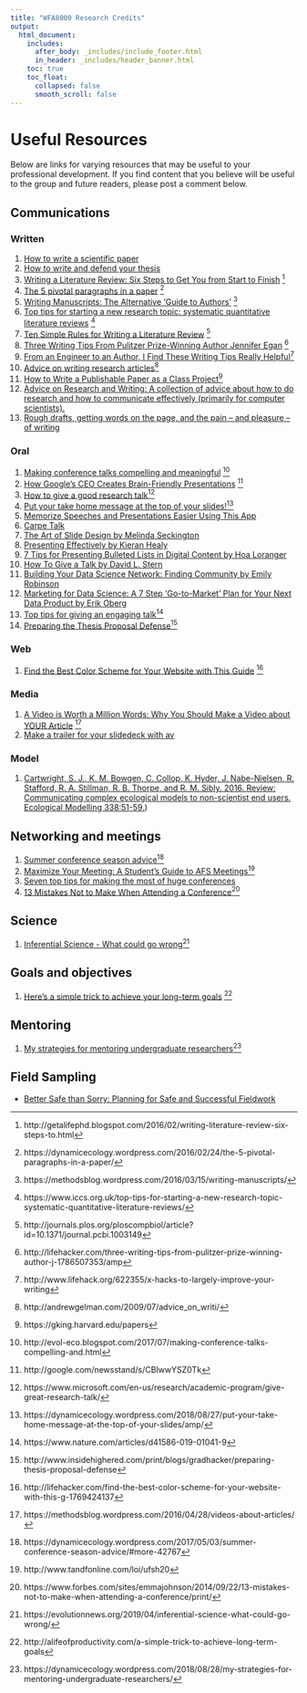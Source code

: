 ```yaml
---
title: "WFA8000 Research Credits"
output: 
  html_document:
    includes:
      after_body: _includes/include_footer.html
      in_header: _includes/header_banner.html 
    toc: true
    toc_float:
      collapsed: false
      smooth_scroll: false
---
```


<!--
library(knitr)
rmarkdown::render_site("resources.Rmd")# build website
rmarkdown::render_site()# build website
-->


# Useful Resources 

Below are links for varying resources that may be useful to 
your professional development. If you find content that you believe
will be useful to the group and future readers, please 
post a comment below. 

## Communications

### Written

1. [How to write a scientific paper](PDF/write-01.pdf)
1. [How to write and defend your thesis](https://students.fisheries.org/writing-resources/how-to-write-and-defend-your-thesis/)
1. [Writing a Literature Review: Six Steps to Get You from Start to Finish](PDF/write-02.pdf) ^[http://getalifephd.blogspot.com/2016/02/writing-literature-review-six-steps-to.html]
1. [The 5 pivotal paragraphs in a paper](PDF/write-03.pdf)  ^[https://dynamicecology.wordpress.com/2016/02/24/the-5-pivotal-paragraphs-in-a-paper/]
1. [Writing Manuscripts: The Alternative 'Guide to Authors'](PDF/write-04.pdf) ^[https://methodsblog.wordpress.com/2016/03/15/writing-manuscripts/]
1. [Top tips for starting a new research topic: systematic quantitative literature reviews](PDF/write-07.pdf) ^[https://www.iccs.org.uk/top-tips-for-starting-a-new-research-topic-systematic-quantitative-literature-reviews/]
1. [Ten Simple Rules for Writing a Literature Review](PDF/write-06.pdf) ^[http://journals.plos.org/ploscompbiol/article?id=10.1371/journal.pcbi.1003149]
2. [Three Writing Tips From Pulitzer Prize-Winning Author Jennifer Egan](PDF/write-08.pdf) ^[http://lifehacker.com/three-writing-tips-from-pulitzer-prize-winning-author-j-1786507353/amp]
1. [From an Engineer to an Author, I Find These Writing Tips Really Helpful ](PDF/write-09.pdf)^[http://www.lifehack.org/622355/x-hacks-to-largely-improve-your-writing]
1. [Advice on writing research articles](PDF/write-10.pdf)^[http://andrewgelman.com/2009/07/advice_on_writi/]
1. [How to Write a Publishable Paper as a Class Project](PDF/write-11.pdf)^[https://gking.harvard.edu/papers]
1. [Advice on Research and Writing: A collection of advice about how to do research and how to communicate effectively (primarily for computer scientists).](http://www.cs.cmu.edu/afs/cs.cmu.edu/user/mleone/web/how-to.html)
1. [Rough drafts, getting words on the page, and the pain – and pleasure – of writing](https://dynamicecology.wordpress.com/2018/06/04/rough-drafts-getting-words-on-the-page-and-the-pain-and-pleasure-of-writing/amp/)

### Oral

1. [Making conference talks compelling and meaningful](PDF/oral-01.pdf) ^[http://evol-eco.blogspot.com/2017/07/making-conference-talks-compelling-and.html]
1. [How Google's CEO Creates Brain-Friendly Presentations](PDF/oral-02.pdf) ^[http://google.com/newsstand/s/CBIwwYSZ0Tk]
1. [How to give a good research talk](PDF/oral-03.pdf)^[https://www.microsoft.com/en-us/research/academic-program/give-great-research-talk/]
1. [Put your take home message at the top of your slides!](PDF/oral-04.pdf)^[https://dynamicecology.wordpress.com/2018/08/27/put-your-take-home-message-at-the-top-of-your-slides/amp/]
1. [Memorize Speeches and Presentations Easier Using This App](https://lifehacker.com/memorize-speeches-and-presentations-easier-using-this-a-1829578521)
1. [Carpe Talk](https://www.tidyverse.org/articles/2018/07/carpe-talk/)
1. [The Art of Slide Design by Melinda Seckington](https://speakerdeck.com/mseckington/the-art-of-slide-design)
1. [Presenting Effectively by Kieran Healy](https://kieranhealy.org/blog/archives/2018/03/24/making-slides/)
1. [7 Tips for Presenting Bulleted Lists in Digital Content by Hoa Loranger](https://www.nngroup.com/articles/presenting-bulleted-lists/)
1. [How To Give a Talk by David L. Stern](http://www.howtogiveatalk.com/)
1. [Building Your Data Science Network: Finding Community by Emily Robinson](http://hookedondata.org/Building-Your-Data-Science-Network-Finding-Community/)
1. [Marketing for Data Science: A 7 Step ‘Go-to-Market’ Plan for Your Next Data Product by Erik Oberg](https://medium.com/indeed-data-science/marketing-for-data-science-a-7-step-go-to-market-plan-for-your-next-data-product-60c034c34d55)
1. [Top tips for giving an engaging talk](PDF/d41586-019-01041-9.pdf)^[https://www.nature.com/articles/d41586-019-01041-9]
1. [Preparing the Thesis Proposal Defense](PDF/Preparing-the-Thesis-Proposal-Defense.pdf)^[http://www.insidehighered.com/print/blogs/gradhacker/preparing-thesis-proposal-defense]



### Web

1. [Find the Best Color Scheme for Your Website with This Guide](PDF/web-01.pdf) ^[http://lifehacker.com/find-the-best-color-scheme-for-your-website-with-this-g-1769424137]

### Media

1. [A Video is Worth a Million Words: Why You Should Make a Video about YOUR Article](PDF/media-01.pdf) ^[https://methodsblog.wordpress.com/2016/04/28/videos-about-articles/]
1. [Make a trailer for your slidedeck with av](https://www.r-bloggers.com/make-a-trailer-for-your-slidedeck-with-av/)

### Model

1. [Cartwright, S. J., K. M. Bowgen, C. Collop, K. Hyder, J. Nabe-Nielsen, R. Stafford, R. A. Stillman, R. B. Thorpe, and R. M. Sibly. 2016. Review: Communicating complex ecological models to non-scientist end users. Ecological Modelling 338:51-59.](PDF/C269.pdf))

## Networking and meetings

1.  [Summer conference season advice](PDF/network-01.pdf)^[https://dynamicecology.wordpress.com/2017/05/03/summer-conference-season-advice/#more-42767]
1.  [Maximize Your Meeting: A Student's Guide to AFS Meetings](PDF/network-02.pdf)^[http://www.tandfonline.com/loi/ufsh20]
1.  [Seven top tips for making the most of huge conferences](PDF/network-03.pdf)
1. [13 Mistakes Not to Make When Attending a Conference](PDF/network-01.pdf)^[https://www.forbes.com/sites/emmajohnson/2014/09/22/13-mistakes-not-to-make-when-attending-a-conference/print/]

## Science

1. [Inferential Science - What could go wrong](PDF/Evolution-News.pdf)^[https://evolutionnews.org/2019/04/inferential-science-what-could-go-wrong/]

## Goals and objectives

1. [Here's a simple trick to achieve your long-term 
goals](pdf/long-term-goals.pdf) ^[http://alifeofproductivity.com/a-simple-trick-to-achieve-long-term-goals]

## Mentoring

1. [My strategies for mentoring undergraduate researchers](PDF/mentoring-01.pdf)^[https://dynamicecology.wordpress.com/2018/08/28/my-strategies-for-mentoring-undergraduate-researchers/]


## Field Sampling 

* [Better Safe than Sorry: Planning for Safe and Successful Fieldwork](PDF/field-01.pdf)
<!--
LOGISTICS OF ECOLOGICAL SAMPLING ON LARGE RIVERS https://cfpub.epa.gov/si/si_public_record_report.cfm?dirEntryId=63181
-->